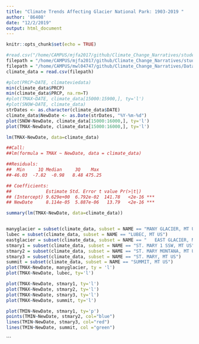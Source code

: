 ```yaml
---
title: "Climate Trends Affecting Glacier National Park: 1903-2019 "
author: '86408'
date: "12/2/2019"
output: html_document
---
```


```r
knitr::opts_chunk$set(echo = TRUE)
```


```r
#read.csv("/home/CAMPUS/mjfa2017/github/Climate_Change_Narratives/student_folders/Foster/Miranda_Glacier_Data.csv")
filepath = "/home/CAMPUS/mjfa2017/github/Climate_Change_Narratives/student_folders/Foster/Miranda_Glacier_Data.csv"
filepath = "/home/CAMPUS/mwl04747/github/Climate_Change_Narratives/Data/FA19/Foster.csv"
climate_data = read.csv(filepath)

#plot(PRCP~DATE, climateviedata)
min(climate_data$PRCP)
min(climate_data$PRCP, na.rm=T)
#plot(TMAX~DATE, climate_data[15000:15900,], ty='l')
#plot(SNOW~DATE, climate_data)
strDates <- as.character(climate_data$DATE)
climate_data$NewDate <- as.Date(strDates, "%Y-%m-%d")
plot(SNOW~NewDate, climate_data[15000:16000,], ty='l')
plot(TMAX~NewDate, climate_data[15000:16000,], ty='l')

lm(TMAX~NewDate, data=climate_data)

##Call:
##lm(formula = TMAX ~ NewDate, data = climate_data)

##Residuals:
##  Min     1Q Median     3Q    Max 
##-46.03  -7.82  -0.98   8.48 475.25 

## Coefficients:
##             Estimate Std. Error t value Pr(>|t|)    
## (Intercept) 9.629e+00  6.792e-02  141.78   <2e-16 ***
## NewDate     8.114e-05  5.887e-06   13.79   <2e-16 ***

summary(lm(TMAX~NewDate, data=climate_data))


manyglacier = subset(climate_data, subset = NAME == "MANY GLACIER, MT US")
lubec = subset(climate_data, subset = NAME == "LUBEC, MT US")
eastglacier = subset(climate_data, subset = NAME == "	EAST GLACIER, MT US")
stmary1 = subset(climate_data, subset = NAME == "ST. MARY 1 SSW, MT US")
stmary2 = subset(climate_data, subset = NAME == "ST. MARY MONTANA, MT US")
stmary3 = subset(climate_data, subset = NAME == "ST. MARY, MT US")
summit = subset(climate_data, subset = NAME == "SUMMIT, MT US")
plot(TMAX~NewDate, manyglacier, ty = 'l')
plot(TMAX~NewDate, lubec, ty='l')

plot(TMAX~NewDate, stmary1, ty='l')
plot(TMAX~NewDate, stmary2, ty='l')
plot(TMAX~NewDate, stmary3, ty='l')
plot(TMAX~NewDate, summit, ty='l')

plot(TMIN~NewDate, stmary1, ty='p')
points(TMIN~NewDate, stmary2, col="blue")
lines(TMIN~NewDate, stmary3, col="red")
lines(TMIN~NewDate, summit, col ="green")
```


```

